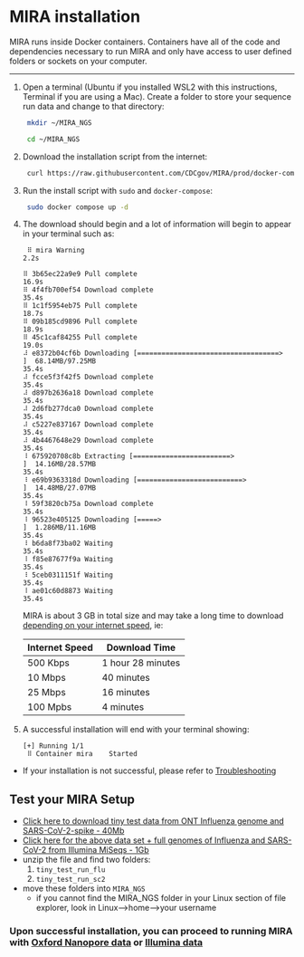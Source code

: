# MIRA installation

MIRA runs inside Docker containers. Containers have all of the code and dependencies necessary to run MIRA and only have access to user defined folders or sockets on your computer.

<hr>

1. Open a terminal (Ubuntu if you installed WSL2 with this instructions, Terminal if you are using a Mac). Create a folder to store your sequence run data and change to that directory:
   
   ```bash
    mkdir ~/MIRA_NGS
    ```

   ```bash
    cd ~/MIRA_NGS
   ```
2. Download the installation script from the internet:
   
   ```bash
    curl https://raw.githubusercontent.com/CDCgov/MIRA/prod/docker-compose-cdcgov.yml | sed "s%/path/to/data%$(pwd)/%g" > docker-compose.yml
   ```
3. Run the install script with `sudo` and `docker-compose`:
   
   ```bash
    sudo docker compose up -d
   ```


4. The download should begin and a lot of information will begin to appear in your terminal such as:

   ```
    ⠿ mira Warning                                                                                                                                                                                                                                          2.2s

   ⠿ 3b65ec22a9e9 Pull complete                                                                                                                                                                                                                         16.9s
   ⠿ 4f4fb700ef54 Download complete                                                                                                                                                                                                                     35.4s
   ⠿ 1c1f5954eb75 Pull complete                                                                                                                                                                                                                         18.7s
   ⠿ 09b185cd9896 Pull complete                                                                                                                                                                                                                         18.9s
   ⠿ 45c1caf84255 Pull complete                                                                                                                                                                                                                         19.0s
   ⠼ e8372b04cf6b Downloading [===================================>               ]  68.14MB/97.25MB                                                                                                                                                    35.4s
   ⠼ fcce5f3f42f5 Download complete                                                                                                                                                                                                                     35.4s
   ⠼ d897b2636a18 Download complete                                                                                                                                                                                                                     35.4s
   ⠼ 2d6fb277dca0 Download complete                                                                                                                                                                                                                     35.4s
   ⠼ c5227e837167 Download complete                                                                                                                                                                                                                     35.4s
   ⠼ 4b4467648e29 Download complete                                                                                                                                                                                                                     35.4s
   ⠸ 675920708c8b Extracting [========================>                          ]  14.16MB/28.57MB                                                                                                                                                     35.4s
   ⠸ e69b9363318d Downloading [==========================>                        ]  14.48MB/27.07MB                                                                                                                                                    35.4s
   ⠸ 59f3820cb75a Download complete                                                                                                                                                                                                                     35.4s
   ⠸ 96523e405125 Downloading [=====>                                             ]  1.286MB/11.16MB                                                                                                                                                    35.4s
   ⠸ b6da8f73ba02 Waiting                                                                                                                                                                                                                               35.4s
   ⠸ f85e87677f9a Waiting                                                                                                                                                                                                                               35.4s
   ⠸ 5ceb0311151f Waiting                                                                                                                                                                                                                               35.4s
   ⠸ ae01c60d8873 Waiting                                                                                                                                                                                                                               35.4s
   ```

   MIRA is about 3 GB in total size and may take a long time to download [depending on your internet speed](https://www.omnicalculator.com/other/download-time), ie:

    |Internet Speed|Download Time|
    |--|--|
    |500 Kbps|1 hour 28 minutes|
    |10 Mbps|40 minutes|
    |25 Mbps|16 minutes|
    |100 Mpbs|4 minutes|

5. A successful installation will end with your terminal showing:

   ```
   [+] Running 1/1
 ⠿ Container mira    Started     
   ```

- If your installation is not successful, please refer to [Troubleshooting](./troubleshooting.html)

## Test your MIRA Setup
    
- [Click here to download tiny test data from ONT Influenza genome and SARS-CoV-2-spike - 40Mb](https://centersfordiseasecontrol.sharefile.com/d-s839d7319e9b04e2baba07b4d328f02c2)
- [Click here for the above data set + full genomes of Influenza and SARS-CoV-2 from Illumina MiSeqs - 1Gb](https://centersfordiseasecontrol.sharefile.com/d-s3c52c0b25c2243078f506d60bd787c62)
- unzip the file and find two folders:
    1. `tiny_test_run_flu`
    2. `tiny_test_run_sc2`
- move these folders into `MIRA_NGS`
  - if you cannot find the MIRA_NGS folder in your Linux section of file explorer, look in Linux-->home-->your username

### Upon successful installation, you can proceed to running MIRA with [Oxford Nanopore data](./running-mira-cli.html) or [Illumina data](./running-mira-cli-illumina.html)

